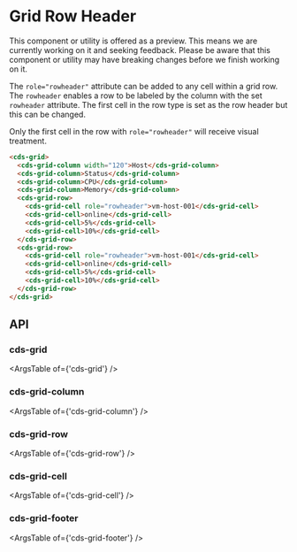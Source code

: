 
<Meta title="Internal Preview Grid/Row Header" />

# Grid Row Header

<cds-alert-group status="warning" cds-layout="m-b:lg">
  <cds-alert>
    This component or utility is offered as a preview. This means we are currently working on it and seeking feedback.
    Please be aware that this component or utility may have breaking changes before we finish working on it.
  </cds-alert>
</cds-alert-group>

The `role="rowheader"` attribute can be added to any cell within a grid row. The `rowheader`
enables a row to be labeled by the column with the set `rowheader` attribute. The
first cell in the row type is set as the row header but this can be changed.

<cds-alert status="warning">Only the first cell in the row with `role="rowheader"` will receive visual treatment.</cds-alert>

<Story id="stories-grid--row-header" />

```html
<cds-grid>
  <cds-grid-column width="120">Host</cds-grid-column>
  <cds-grid-column>Status</cds-grid-column>
  <cds-grid-column>CPU</cds-grid-column>
  <cds-grid-column>Memory</cds-grid-column>
  <cds-grid-row>
    <cds-grid-cell role="rowheader">vm-host-001</cds-grid-cell>
    <cds-grid-cell>online</cds-grid-cell>
    <cds-grid-cell>5%</cds-grid-cell>
    <cds-grid-cell>10%</cds-grid-cell>
  </cds-grid-row>
  <cds-grid-row>
    <cds-grid-cell role="rowheader">vm-host-001</cds-grid-cell>
    <cds-grid-cell>online</cds-grid-cell>
    <cds-grid-cell>5%</cds-grid-cell>
    <cds-grid-cell>10%</cds-grid-cell>
  </cds-grid-row>
</cds-grid>
```

## API

### cds-grid

<ArgsTable of={'cds-grid'} />

### cds-grid-column

<ArgsTable of={'cds-grid-column'} />

### cds-grid-row

<ArgsTable of={'cds-grid-row'} />

### cds-grid-cell

<ArgsTable of={'cds-grid-cell'} />

### cds-grid-footer

<ArgsTable of={'cds-grid-footer'} />
